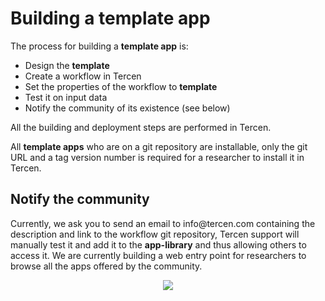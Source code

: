 # Building a template app

The process for building a __template app__ is:

* Design the __template__
* Create a workflow in Tercen
* Set the properties of the workflow to __template__
* Test it on input data
* Notify the community of its existence (see below)

All the building and deployment steps are performed in Tercen.

All __template apps__ who are on a git repository are installable, only the git URL and a tag version number is required for a researcher to install it in Tercen.

## Notify the community {-}

Currently, we ask you to send an email to info@tercen.com containing the description and link to the workflow git repository, Tercen support will manually test it and add it to the __app-library__ and thus allowing others to access it. We are currently building a web entry point for researchers to browse all the apps offered by the community.

<center>![](images/goldfish.png)</center>